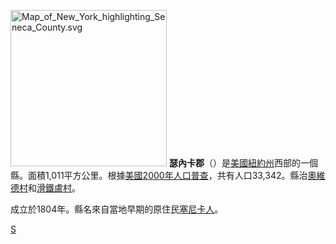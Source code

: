 {{noteTA
|1=zh-hans:塞尼卡县; zh-hk:塞尼卡縣; zh-tw:瑟內卡郡;
|2=zh:县; zh-hk:縣;zh-tw:郡
}}
[[File:Map_of_New_York_highlighting_Seneca_County.svg|250px]]
'''瑟內卡郡'''（{{lang-en|Seneca County}}）是[[美國|美國]][[紐約州|紐約州]]西部的一個縣。面積1,011平方公里。根據[[美國2000年人口普查|美國2000年人口普查]]，共有人口33,342。縣治[[奧維德村_(紐約州)|奧維德村]]和[[滑铁卢村_(纽约州)|滑鐵盧村]]。

成立於1804年。縣名來自當地早期的原住民[[塞尼卡人|塞尼卡人]]。
{{New York}}
{{NewYork-stub}}

[[Category:紐約州行政區劃|S]]